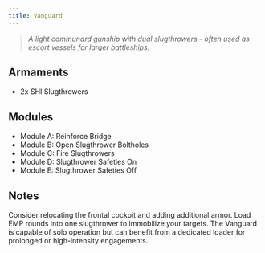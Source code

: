 ```yaml
---
title: Vanguard
---
```



> *A light communard gunship with dual slugthrowers - often used as escort vessels for larger battleships.*


## Armaments

* 2x SHI Slugthrowers


## Modules

* Module A: Reinforce Bridge 
* Module B: Open Slugthrower Boltholes 
* Module C: Fire Slugthrowers 
* Module D: Slugthrower Safeties On 
* Module E: Slugthrower Safeties Off


## Notes

Consider relocating the frontal cockpit and adding additional armor. Load EMP rounds into one slugthrower to immobilize your targets. The Vanguard is capable of solo operation but can benefit from a dedicated loader for prolonged or high-intensity engagements.